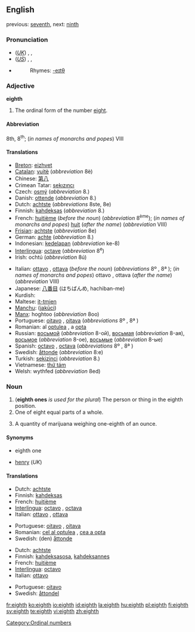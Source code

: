 ==English==
previous: [[seventh]], next: [[ninth]]

===Pronunciation===
* (''[[Received Pronunciation|UK]]'') {{AHD|ātth}}, {{IPA|/eɪtθ/}}, {{SAMPA|/eItT/}}
* (''[[General American|US]]'') {{AHD|ātth}}, {{IPA|/eɪtθ/, /eɪθ/}},  {{SAMPA|/eItT/, /eIT/}}
* {{audio|en-us-eighth.ogg|Audio (US)}}
*: Rhymes: [[Rhymes:English:-eɪtθ|-eɪtθ]]

===Adjective===
'''eighth'''

# The ordinal form of the number [[eight]].

====Abbreviation====
8th, 8<sup>th</sup>; (''in names of monarchs and popes'') VIII

====Translations====
{{top}}
* [[Breton]]: [[eizhvet]]
* [[Catalan]]: [[vuitè]] (''abbreviation'' 8è)
* Chinese: [[第八]]
* Crimean Tatar: [[sekızıncı]]
* Czech: [[osmý]] (''abbreviation'' 8.)
* Danish: [[ottende]] (''abbreviation'' 8.)
* Dutch: [[achtste]] (''abbreviations'' 8ste, 8e)
* Finnish: [[kahdeksas]] (''abbreviation'' 8.)
* French: [[huitième]] (''before the noun'') (''abbreviation'' 8<sup>ème</sup>); (''in names of monarchs and popes'') [[huit]] (''after the name'') (''abbreviation'' VIII)
* [[Frisian]]: [[achtste]] (''abbreviation'' 8e)
* German: [[achte]] (''abbreviation'' 8.)
* Indonesian: [[kedelapan]] (''abbreviation'' ke-8)
* [[Interlingua]]: [[octave]] (''abbreviation'' 8<sup>e</sup>)
* Irish: ochtú (''abbreviation'' 8ú)
{{mid}}
* Italian: [[ottavo]] {{m}}, [[ottava]] {{f}} (''before the noun'') (''abbreviations'' 8º {{m}}, 8ª {{f}}); (''in names of monarchs and popes'') ottavo {{m}}, ottava {{f}} (''after the name'') (''abbreviation'' VIII)
* Japanese: [[八番目]] (はちばんめ, hachiban-me)
* Kurdish: {{KUchar|[[هه‌شته‌م]]}}
* Maltese: [[it-tmien]]
* [[Manchu]]: ([[jakūci]])
* [[Manx]]: hoghtoo (''abbreviation'' 8oo)
* Portuguese: [[oitavo]] {{m}}, [[oitava]] {{f}} (''abbreviations'' 8º {{m}}, 8ª {{f}})
* Romanian: al [[optulea]] {{m}}, a [[opta]] {{f}}
* Russian: [[восьмой]] {{m}} (''abbreviation'' 8-ой), [[восьмая]] {{f}} (''abbreviation'' 8-ая), [[восьмое]] {{n}} (''abbreviation'' 8-ое), [[восьмые]] {{p}} (''abbreviation'' 8-ые)
* Spanish: [[octavo]] {{m}}, [[octava]] {{f}} (''abbreviations'' 8º {{m}}, 8ª {{f}})
* Swedish: [[åttonde]] (''abbreviation'' 8:e)
* Turkish: [[sekizinci]] (''abbreviation'' 8.)
* Vietnamese: [[thứ tám]]
* Welsh: wythfed (''abbreviation'' 8ed)
{{bottom}}

===Noun===
{{en-noun}}

# ('''eighth ones''' ''is used for the plural'') The person or thing in the eighth position.
# One of eight equal parts of a whole.
# {{slang}} A quantity of marijuana weighing one-eighth of an ounce.

====Synonyms====
* {{i-c|person or thing in the eighth position}} eighth one
* {{i-c|one-eighth of an ounce of marijuana}} [[henry]] (''UK'')

====Translations====
{{trans-top|person or thing in the eighth position}}
* Dutch: [[achtste]] {{m|f}}
* Finnish: [[kahdeksas]]
* French: [[huitième]] {{m|f}}
* [[Interlingua]]: [[octavo]] {{m}}, [[octava]] {{f}}
* Italian: [[ottavo]] {{m}}, [[ottava]] {{f}}
{{trans-mid}}
* Portuguese: [[oitavo]] {{m}}, [[oitava]] {{f}}
* Romanian: [[cel al optulea]] {{m}}, [[cea a opta]] {{f}}
* Swedish: (den) [[åttonde]] {{c}}
{{trans-bottom}}

{{trans-top|one of eight equal parts of a whole}}
* Dutch: [[achtste]] {{n}}
* Finnish: [[kahdeksasosa]], [[kahdeksannes]]
* French: [[huitième]] {{m}}
* [[Interlingua]]: [[octavo]]
* Italian: [[ottavo]] {{m}}
{{trans-mid}}
* Portuguese: [[oitavo]] {{m}}
* Swedish: [[åttondel]] {{c}}
{{trans-bottom}}

{{trans-top|slang: a quantity of marijuana weighing one-eighth of an ounce}}
{{trans-mid}}
{{trans-bottom}}

[[Category:Ordinal numbers]]

[[fr:eighth]]
[[ko:eighth]]
[[io:eighth]]
[[id:eighth]]
[[la:eighth]]
[[hu:eighth]]
[[pl:eighth]]
[[fi:eighth]]
[[sv:eighth]]
[[te:eighth]]
[[vi:eighth]]
[[zh:eighth]]